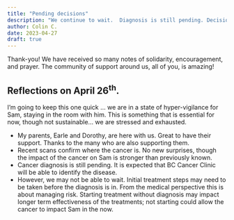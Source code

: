 ```yaml
---
title: "Pending decisions"
description: "We continue to wait.  Diagnosis is still pending. Decisions need to be made."
author: Colin C.
date: 2023-04-27
draft: true
---
```


Thank-you!  We have received so many notes of solidarity, encouragement, and prayer.  The community of support around us, all of you, is amazing!

## Reflections on April 26^th^. 

I'm going to keep this one quick ... we are in a state of hyper-vigilance for Sam, staying in the room with him. This is something that is essential for now, though not sustainable... we are stressed and exhausted. 

- My parents, Earle and Dorothy, are here with us.  Great to have their support. Thanks to the many who are also supporting them.
- Recent scans confirm where the cancer is.  No new surprises, though the impact of the cancer on Sam is stronger than previously known. 
- Cancer diagnosis is still pending. It is expected that BC Cancer Clinic will be able to identify the disease. 
- However, we may not be able to wait.  Initial treatment steps may need to be taken before the diagnosis is in.  From the medical perspective this is about managing risk.  Starting treatment without diagnosis may impact longer term effectiveness of the treatments; not starting could allow the cancer to impact Sam in the now. 



